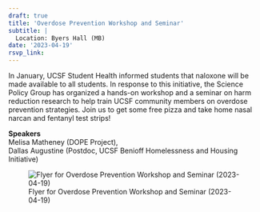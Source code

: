 ```yaml
---
draft: true 
title: 'Overdose Prevention Workshop and Seminar'
subtitle: |
  Location: Byers Hall (MB)
date: '2023-04-19'
rsvp_link: 
---
```


In January, UCSF Student Health informed students that naloxone will be made available to all students. In response to this initiative, the Science Policy Group has organized a hands-on workshop and a seminar on harm reduction research to help train UCSF community members on overdose prevention strategies. Join us to get some free pizza and take home nasal narcan and fentanyl test strips!

<b>Speakers</b>  
Melisa Matheney (DOPE Project),  
Dallas Augustine (Postdoc, UCSF Benioff Homelessness and Housing Initiative)



![Flyer for Overdose Prevention Workshop and Seminar (2023-04-19)](featured.png){.lightbox}
